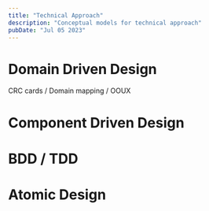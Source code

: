```yaml
---
title: "Technical Approach"
description: "Conceptual models for technical approach"
pubDate: "Jul 05 2023"
---
```


# Domain Driven Design

CRC cards / Domain mapping / OOUX

# Component Driven Design

# BDD / TDD

# Atomic Design
